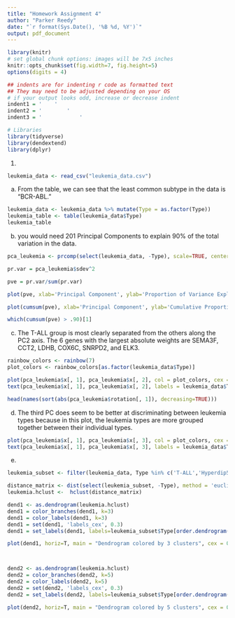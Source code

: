 ```yaml
---
title: "Homework Assignment 4"
author: "Parker Reedy"
date: "`r format(Sys.Date(), '%B %d, %Y')`"
output: pdf_document
---
```



```r
library(knitr)
# set global chunk options: images will be 7x5 inches
knitr::opts_chunk$set(fig.width=7, fig.height=5)
options(digits = 4)

## indents are for indenting r code as formatted text
## They may need to be adjusted depending on your OS
# if your output looks odd, increase or decrease indent
indent1 = '    '
indent2 = '        '
indent3 = '            '
```

```r
# Libraries
library(tidyverse)
library(dendextend)
library(dplyr)
```

1. 
```r
leukemia_data <- read_csv("leukemia_data.csv")
```
a. From the table, we can see that the least common subtype in the data is "BCR-ABL."
```r
leukemia_data <- leukemia_data %>% mutate(Type = as.factor(Type))
leukemia_table <- table(leukemia_data$Type)
leukemia_table
```

b. you would need 201 Principal Components to explain 90% of the total variation in the data. 
```r
pca_leukemia <- prcomp(select(leukemia_data, -Type), scale=TRUE, center=TRUE)

pr.var = pca_leukemia$sdev^2

pve = pr.var/sum(pr.var)

plot(pve, xlab='Principal Component', ylab='Proportion of Variance Explained', ylim=c(0,1),type='b')

plot(cumsum(pve), xlab='Principal Component', ylab='Cumulative Proportion of Variance Explained', ylim=c(0,1),type='b')

which(cumsum(pve) > .90)[1]

```


c. The T-ALL group is most clearly separated from the others along the PC2 axis. The 6 genes with the largest absolute weights are SEMA3F, CCT2, LDHB, COX6C, SNRPD2, and ELK3.
```r
rainbow_colors <- rainbow(7)
plot_colors <- rainbow_colors[as.factor(leukemia_data$Type)]

plot(pca_leukemia$x[, 1], pca_leukemia$x[, 2], col = plot_colors, cex = 0, main = 'PCA of Leukemia Data', xlab='PCA 1', ylab = 'PCA 2')
text(pca_leukemia$x[, 1], pca_leukemia$x[, 2], labels = leukemia_data$Type, col = plot_colors, cex = .7)

head(names(sort(abs(pca_leukemia$rotation[, 1]), decreasing=TRUE)))
```

d. The third PC does seem to be better at discriminating between leukemia types because in this plot, the leukemia types are more grouped together between their individual types.
```r
plot(pca_leukemia$x[, 1], pca_leukemia$x[, 3], col = plot_colors, cex = 0, main = 'PCA of Leukemia Data', xlab='PCA 1', ylab = 'PCA 3')
text(pca_leukemia$x[, 1], pca_leukemia$x[, 3], labels = leukemia_data$Type, col = plot_colors, cex = .7)
```

e.
```r

leukemia_subset <- filter(leukemia_data, Type %in% c('T-ALL','Hyperdip50','TEL-AML1'))

distance_matrix <- dist(select(leukemia_subset, -Type), method = 'euclidean')
leukemia.hclust <-  hclust(distance_matrix)

dend1 <- as.dendrogram(leukemia.hclust)
dend1 = color_branches(dend1, k=3)
dend1 = color_labels(dend1, k=3)
dend1 = set(dend1, 'labels_cex', 0.3)
dend1 = set_labels(dend1, labels=leukemia_subset$Type[order.dendrogram(dend1)])

plot(dend1, horiz=T, main = "Dendrogram colored by 3 clusters", cex = 0.5)



dend2 <- as.dendrogram(leukemia.hclust)
dend2 = color_branches(dend2, k=5)
dend2 = color_labels(dend2, k=5)
dend2 = set(dend2, 'labels_cex', 0.3)
dend2 = set_labels(dend2, labels=leukemia_subset$Type[order.dendrogram(dend2)])

plot(dend2, horiz=T, main = "Dendrogram colored by 5 clusters", cex = 0.5)

```













